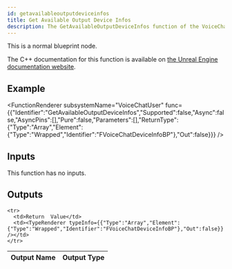 ```yaml
---
id: getavailableoutputdeviceinfos
title: Get Available Output Device Infos
description: The GetAvailableOutputDeviceInfos function of the VoiceChatUser subsystem.
---
```



This is a normal blueprint node.

The C++ documentation for this function is available on [the Unreal Engine documentation website](https://dev.epicgames.com/documentation/en-us/unreal-engine/voice-chat-interface-in-unreal-engine).

## Example

<FunctionRenderer subsystemName="VoiceChatUser" func={{"Identifier":"GetAvailableOutputDeviceInfos","Supported":false,"Async":false,"AsyncPins":[],"Pure":false,"Parameters":[],"ReturnType":{"Type":"Array","Element":{"Type":"Wrapped","Identifier":"FVoiceChatDeviceInfoBP"},"Out":false}}} />

## Inputs

This function has no inputs.

## Outputs


<table>
  <thead>
    <tr>
      <th>Output Name</th>
      <th>Output Type</th>
    </tr>
  </thead>
  <tbody>
    
    <tr>
      <td>Return  Value</td>
      <td><TypeRenderer typeInfo={{"Type":"Array","Element":{"Type":"Wrapped","Identifier":"FVoiceChatDeviceInfoBP"},"Out":false}} /></td>
    </tr>
  </tbody>
</table>


